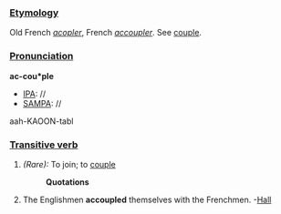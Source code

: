 ===[[Etymology]]===
Old French ''[[acopler]]'', French ''[[accoupler]]''. See [[couple]].
===[[Pronunciation]]===
'''ac-cou*ple'''
*[[IPA]]: //
*[[SAMPA]]: //
aah-KAOON-tabl
===[[Transitive verb]]===
#''(Rare):'' To join; to [[couple]]
#:'''Quotations'''
#The Englishmen '''accoupled''' themselves with the Frenchmen. -[[Hall]]